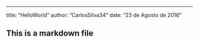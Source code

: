 ---
title: "HelloWorld"
author: "CarlosSilva34"
date: "23 de Agosto de 2016"



## This is a markdown file

